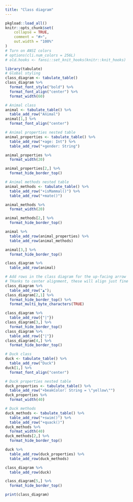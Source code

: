 ```yaml
---
title: "Class diagram"
---
```


```r
pkgload::load_all()
knitr::opts_chunk$set(
	collapse = TRUE,
	comment = "#>",
	out.width = "100%"
)
# Turn on ANSI colors
# options(cli.num_colors = 256L)
# old.hooks <- fansi::set_knit_hooks(knitr::knit_hooks)
```

```r
library(tabulate)
# Global styling
class_diagram <- tabulate_table()
class_diagram %>% 
  format_font_style("bold") %>% 
  format_font_align("center") %>% 
  format_width(60)

# Animal class
animal <- tabulate_table() %>% 
  table_add_row("Animal")
animal[1,] %>% 
  format_font_align("center")

# Animal properties nested table
animal_properties <- tabulate_table() %>% 
  table_add_row("+age: Int") %>% 
  table_add_row("+gender: String")

animal_properties %>% 
  format_width(20)

animal_properties[2,] %>% 
  format_hide_border_top()

# Animal methods nested table
animal_methods <- tabulate_table() %>% 
  table_add_row("+isMammal()") %>% 
  table_add_row("+mate()")

animal_methods %>% 
  format_width(20)

animal_methods[2,] %>% 
  format_hide_border_top()

animal %>% 
  table_add_row(animal_properties) %>% 
  table_add_row(animal_methods)

animal[3,] %>% 
  format_hide_border_top()

class_diagram %>% 
  table_add_row(animal)

# Add rows in the class diagram for the up-facing arrow
# THanks to center alignment, these will align just fine
class_diagram %>% 
  table_add_row("▲");
class_diagram[2,1] %>% 
  format_hide_border_top() %>% 
  format_multi_byte_characters(TRUE)

class_diagram %>% 
  table_add_row({"|"})
class_diagram[3,] %>% 
  format_hide_border_top()
class_diagram %>% 
  table_add_row({"|"})
class_diagram[4,] %>% 
  format_hide_border_top()

# Duck class
duck <- tabulate_table() %>% 
  table_add_row("Duck")
duck[1,] %>% 
  format_font_align("center")

# Duck properties nested table
duck_properties <- tabulate_table() %>% 
  table_add_row("+beakColor: String = \"yellow\"")
duck_properties %>% 
  format_width(40)

# Duck methods
duck_methods <- tabulate_table() %>% 
  table_add_row("+swim()") %>% 
  table_add_row("+quack()")
duck_methods %>% 
  format_width(40)
duck_methods[2,] %>% 
  format_hide_border_top()

duck %>% 
  table_add_row(duck_properties) %>% 
  table_add_row(duck_methods)

class_diagram %>% 
  table_add_row(duck)

class_diagram[5,] %>%
  format_hide_border_top()

print(class_diagram)
```

